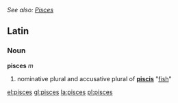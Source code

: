 ''See also: [[Pisces]]''
==Latin==
===Noun===
'''pisces''' ''m''

#nominative plural and accusative plural of '''[[piscis]]''' "[[fish]]"

[[el:pisces]]
[[gl:pisces]]
[[la:pisces]]
[[pl:pisces]]